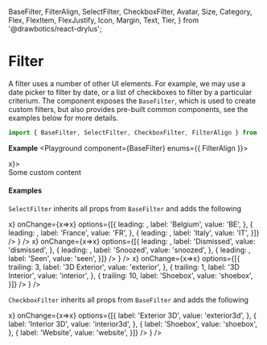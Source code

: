  BaseFilter,
  FilterAlign,
  SelectFilter,
  CheckboxFilter,
  Avatar,
  Size,
  Category,
  Flex,
  FlexItem,
  FlexJustify,
  Icon,
  Margin,
  Text,
  Tier,
} from '@drawbotics/react-drylus';



# Filter

A filter uses a number of other UI elements. For example, we may use a date picker to filter by date, or a list of checkboxes to filter by a particular criterium. The component exposes the `BaseFilter`, which is used to create custom filters, but also provides pre-built common components, see the examples below for more details.
```jsx
import { BaseFilter, SelectFilter, CheckboxFilter, FilterAlign } from '@drawbotics/react-drylus';
```

__Example__
<Playground component={BaseFilter} enums={{ FilterAlign }}>
  <div style={{ height: 200, marginLeft: 100 }}>
    <BaseFilter label="Base filter" onClear={x=>x}>
      <div style={{ height: 70, background: 'red', padding: 20 }}>
        Some custom content
      </div>
    </BaseFilter>
  </div>
</Playground>

#### Examples

`SelectFilter` inherits all props from `BaseFilter` and adds the following

<Playground component={SelectFilter}>
  <div style={{ height: 200 }}>
    <Flex justify={FlexJustify.END}>
      <FlexItem>
        <Margin size={{ right: Size.SMALL }}>
          <ControlledField component={
            <SelectFilter
              label="Country"
              onClear={x=>x}
              onChange={x=>x}
              options={[{
                leading: <Avatar text="Belgium" backgroundColor="#E00D2B" size={Size.SMALL} />,
                label: 'Belgium',
                value: 'BE',
              }, {
                leading: <Avatar text="France" backgroundColor="#011082" size={Size.SMALL} />,
                label: 'France',
                value: 'FR',
              }, {
                leading: <Avatar text="Italy" backgroundColor="#128435" size={Size.SMALL} />,
                label: 'Italy',
                value: 'IT',
              }]} />
          } />
        </Margin>
      </FlexItem>
      <FlexItem>
        <Margin size={{ right: Size.SMALL }}>
          <ControlledField component={
            <SelectFilter
              label="Notifications"
              onClear={x=>x}
              onChange={x=>x}
              options={[{
                leading: <Icon name="x" category={Category.DANGER} />,
                label: 'Dismissed',
                value: 'dismissed',
              }, {
                leading: <Icon name="bell" category={Category.WARNING} />,
                label: 'Snoozed',
                value: 'snoozed',
              }, {
                leading: <Icon name="check" category={Category.SUCCESS} />,
                label: 'Seen',
                value: 'seen',
              }]} />
          } />
        </Margin>
      </FlexItem>
      <FlexItem>
        <ControlledField component={
          <SelectFilter
            label="Services"
            onClear={x=>x}
            onChange={x=>x}
            options={[{
              trailing: <Text tier={Tier.SECONDARY}>3</Text>,
              label: '3D Exterior',
              value: 'exterior',
            }, {
              trailing: <Text tier={Tier.SECONDARY}>1</Text>,
              label: '3D Interior',
              value: 'interior',
            }, {
              trailing: <Text tier={Tier.SECONDARY}>10</Text>,
              label: 'Shoebox',
              value: 'shoebox',
            }]} />
        } />
      </FlexItem>
    </Flex>
  </div>
</Playground>


`CheckboxFilter` inherits all props from `BaseFilter` and adds the following

<Playground component={CheckboxFilter}>
  <div style={{ height: 200, marginLeft: 100 }}>
    <ControlledMultiField component={
      <CheckboxFilter
        align={FilterAlign.LEFT}
        label="Products"
        onClear={x=>x}
        onChange={x=>x}
        options={[{
          label: 'Exterior 3D',
          value: 'exterior3d',
        }, {
          label: 'Interior 3D',
          value: 'interior3d',
        }, {
          label: 'Shoebox',
          value: 'shoebox',
        }, {
          label: 'Website',
          value: 'website',
        }]} />
    } />
  </div>
</Playground>